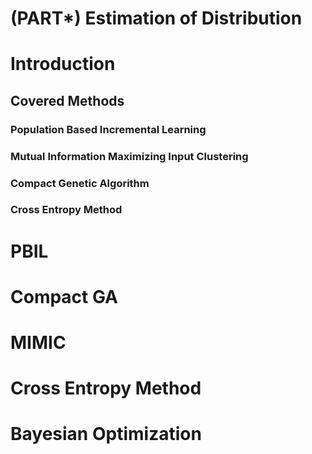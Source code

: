 # (PART\*) Estimation of Distribution {.unnumbered}

# Introduction  {.unnumbered}


## Covered Methods

### **Population Based Incremental Learning**

### **Mutual Information Maximizing Input Clustering**

### **Compact Genetic Algorithm**

### **Cross Entropy Method**


# PBIL 

# Compact GA 

# MIMIC 

# Cross Entropy Method 

# Bayesian Optimization 